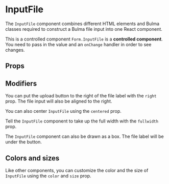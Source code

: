 
<Meta title="Form/File" />

# InputFile

<Canvas>
  <Story story={stories.BasicUsage} />
</Canvas>

The `InputFile` component combines different HTML elements and Bulma classes required to
construct a Bulma file input into one React component.

<Message color="primary">
  <Message.Header>This is a controlled component</Message.Header>
  <Message.Body>
    <code>Form.InputFile</code> is a <strong>controlled component</strong>. You
    need to pass in the value and an <code>onChange</code> handler in order to
    see changes.
  </Message.Body>
</Message>

## Props

<ArgsTable of={InputFile} />

## Modifiers

You can put the upload button to the right of the file label with the `right` prop. The file input will also be aligned
to the right.

<Story story={stories.RightButton} />

You can also center `InputFile` using the `centered` prop.

<Story story={stories.Centered} />

Tell the `InputFile` component to take up the full width with the `fullwidth` prop.

<Story story={stories.FullWidth} />

The `InputFile` component can also be drawn as a box. The file label will be under the button.

<Story story={stories.Boxed} />

## Colors and sizes

Like other components, you can customize the color and the size of `InputFile` using the `color` and `size` prop.

<Story story={stories.ColorsAndSizes} />
